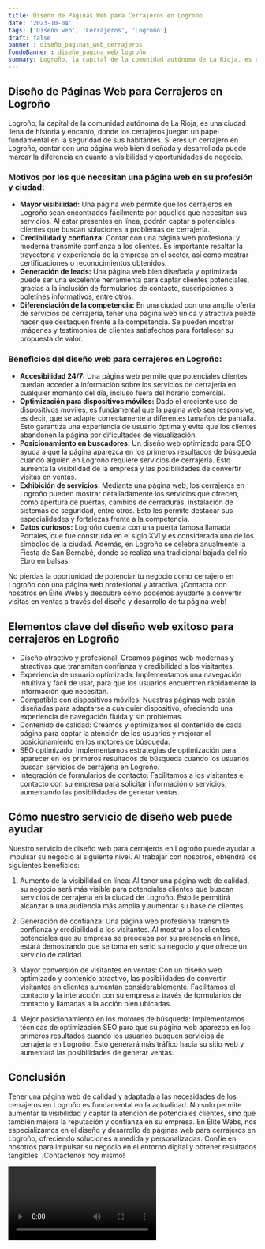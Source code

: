 ```yaml
---
title: Diseño de Páginas Web para Cerrajeros en Logroño
date: '2023-10-04'
tags: ['Diseño web', 'Cerrajeros', 'Logroño']
draft: false
banner : diseño_paginas_web_cerrajeros
fondoBanner : diseño_pagina_web_logroño
summary: Logroño, la capital de la comunidad autónoma de La Rioja, es una ciudad llena de historia y encanto, donde los cerrajeros juegan un papel fundamental en la seguridad de sus habitantes. Si eres un cerrajero en Logroño, contar con una página web bien diseñada y desarrollada puede marcar la diferencia en cuanto a visibilidad y oportunidades de negocio.
---
```


## Diseño de Páginas Web para Cerrajeros en Logroño

Logroño, la capital de la comunidad autónoma de La Rioja, es una ciudad llena de historia y encanto, donde los cerrajeros juegan un papel fundamental en la seguridad de sus habitantes. Si eres un cerrajero en Logroño, contar con una página web bien diseñada y desarrollada puede marcar la diferencia en cuanto a visibilidad y oportunidades de negocio.

### Motivos por los que necesitan una página web en su profesión y ciudad:

- **Mayor visibilidad:** Una página web permite que los cerrajeros en Logroño sean encontrados fácilmente por aquellos que necesitan sus servicios. Al estar presentes en línea, podrán captar a potenciales clientes que buscan soluciones a problemas de cerrajería.
- **Credibilidad y confianza:** Contar con una página web profesional y moderna transmite confianza a los clientes. Es importante resaltar la trayectoria y experiencia de la empresa en el sector, así como mostrar certificaciones o reconocimientos obtenidos.
- **Generación de leads:** Una página web bien diseñada y optimizada puede ser una excelente herramienta para captar clientes potenciales, gracias a la inclusión de formularios de contacto, suscripciones a boletines informativos, entre otros.
- **Diferenciación de la competencia:** En una ciudad con una amplia oferta de servicios de cerrajería, tener una página web única y atractiva puede hacer que destaquen frente a la competencia. Se pueden mostrar imágenes y testimonios de clientes satisfechos para fortalecer su propuesta de valor.

### Beneficios del diseño web para cerrajeros en Logroño:

- **Accesibilidad 24/7:** Una página web permite que potenciales clientes puedan acceder a información sobre los servicios de cerrajería en cualquier momento del día, incluso fuera del horario comercial.
- **Optimización para dispositivos móviles:** Dado el creciente uso de dispositivos móviles, es fundamental que la página web sea responsive, es decir, que se adapte correctamente a diferentes tamaños de pantalla. Esto garantiza una experiencia de usuario óptima y evita que los clientes abandonen la página por dificultades de visualización.
- **Posicionamiento en buscadores:** Un diseño web optimizado para SEO ayuda a que la página aparezca en los primeros resultados de búsqueda cuando alguien en Logroño requiere servicios de cerrajería. Esto aumenta la visibilidad de la empresa y las posibilidades de convertir visitas en ventas.
- **Exhibición de servicios:** Mediante una página web, los cerrajeros en Logroño pueden mostrar detalladamente los servicios que ofrecen, como apertura de puertas, cambios de cerraduras, instalación de sistemas de seguridad, entre otros. Esto les permite destacar sus especialidades y fortalezas frente a la competencia.
- **Datos curiosos:** Logroño cuenta con una puerta famosa llamada Portales, que fue construida en el siglo XVI y es considerada uno de los símbolos de la ciudad. Además, en Logroño se celebra anualmente la Fiesta de San Bernabé, donde se realiza una tradicional bajada del río Ebro en balsas.

No pierdas la oportunidad de potenciar tu negocio como cerrajero en Logroño con una página web profesional y atractiva. ¡Contacta con nosotros en Élite Webs y descubre cómo podemos ayudarte a convertir visitas en ventas a través del diseño y desarrollo de tu página web!

<GifSeo />

<Cta />

## Elementos clave del diseño web exitoso para cerrajeros en Logroño

- Diseño atractivo y profesional: Creamos páginas web modernas y atractivas que transmiten confianza y credibilidad a los visitantes.
- Experiencia de usuario optimizada: Implementamos una navegación intuitiva y fácil de usar, para que los usuarios encuentren rápidamente la información que necesitan.
- Compatible con dispositivos móviles: Nuestras páginas web están diseñadas para adaptarse a cualquier dispositivo, ofreciendo una experiencia de navegación fluida y sin problemas.
- Contenido de calidad: Creamos y optimizamos el contenido de cada página para captar la atención de los usuarios y mejorar el posicionamiento en los motores de búsqueda.
- SEO optimizado: Implementamos estrategias de optimización para aparecer en los primeros resultados de búsqueda cuando los usuarios buscan servicios de cerrajería en Logroño.
- Integración de formularios de contacto: Facilitamos a los visitantes el contacto con su empresa para solicitar información o servicios, aumentando las posibilidades de generar ventas.

## Cómo nuestro servicio de diseño web puede ayudar

Nuestro servicio de diseño web para cerrajeros en Logroño puede ayudar a impulsar su negocio al siguiente nivel. Al trabajar con nosotros, obtendrá los siguientes beneficios:

1. Aumento de la visibilidad en línea: Al tener una página web de calidad, su negocio será más visible para potenciales clientes que buscan servicios de cerrajería en la ciudad de Logroño. Esto le permitirá alcanzar a una audiencia más amplia y aumentar su base de clientes.

2. Generación de confianza: Una página web profesional transmite confianza y credibilidad a los visitantes. Al mostrar a los clientes potenciales que su empresa se preocupa por su presencia en línea, estará demostrando que se toma en serio su negocio y que ofrece un servicio de calidad.

3. Mayor conversión de visitantes en ventas: Con un diseño web optimizado y contenido atractivo, las posibilidades de convertir visitantes en clientes aumentan considerablemente. Facilitamos el contacto y la interacción con su empresa a través de formularios de contacto y llamadas a la acción bien ubicadas.

4. Mejor posicionamiento en los motores de búsqueda: Implementamos técnicas de optimización SEO para que su página web aparezca en los primeros resultados cuando los usuarios busquen servicios de cerrajería en Logroño. Esto generará más tráfico hacia su sitio web y aumentará las posibilidades de generar ventas.

## Conclusión

Tener una página web de calidad y adaptada a las necesidades de los cerrajeros en Logroño es fundamental en la actualidad. No solo permite aumentar la visibilidad y captar la atención de potenciales clientes, sino que también mejora la reputación y confianza en su empresa. En Élite Webs, nos especializamos en el diseño y desarrollo de páginas web para cerrajeros en Logroño, ofreciendo soluciones a medida y personalizadas. Confíe en nosotros para impulsar su negocio en el entorno digital y obtener resultados tangibles. ¡Contáctenos hoy mismo!

<Video />

<CtaBot job='Cerrajeros' city='Logroño'/>

<Gmaps query='Logroño+españa+maps' />